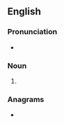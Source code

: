 {{also|abbés|Abbés}}
==English==

===Pronunciation===
* {{IPA|/ˈæbeɪz/|/əˈbeɪz/|lang=en}}
{{rfap|lang=en}}

===Noun===
{{head|en|noun plural form}}

# {{plural of|abbe|lang=en}}

===Anagrams===
* {{anagrams|en|babes}}